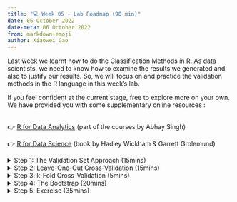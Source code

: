 ```yaml
---
title: "💻 Week 05 - Lab Roadmap (90 min)"
date: 06 October 2022
date-meta: 06 October 2022
from: markdown+emoji
author: Xiaowei Gao
---
```


<p> Last week we learnt how to do the Classification Methods in R. As data scientists, we need to know how to examine the results we generated and also to justify our results.  So, we will focus on and practice the validation methods in the R language in this week's lab. 

If you feel confident at the current stage, free to explore more on your own. We have provided you with some supplementary online resources : 

<br>
👉 [R for Data Analytics](https://rforanalytics.com/13.6-k-fold-cross-validation.html) (part of the courses by Abhay Singh)

👉 [R for Data Science](https://r4ds.had.co.nz/index.html) (book by Hadley Wickham & Garrett Grolemund)
</p>

<details><summary> Step 1: The Validation Set Approach (15mins) </summary>
<br>
In this step, we will explore how to extract the subset of the whole dataset as a training dataset, and then estimate the test error rates of various linear models. The dataset is `Auto` from the `ISLR2` package.

1. Split the `Auto` dataset into two halves, as randomly selecting 196 observations out of the original 392 observations.
	
	```r
	> library(ISLR2)
	> set.seed(1)
	> train <- sample(392, 196)
	```
	Please note that, the `set.seed()` is important here as it set a **seed** for the random number generator. Literally, the same results will be replicated in the following steps. Further information can be found in the official documentation.[Seeding Random Variate Generators](https://www.rdocumentation.org/packages/simEd/versions/2.0.0/topics/set.seed) Also, I provide some details to help you understand this function in the following part.

	```r
	> set.seed(123)
	> x<-rnorm(3) # randomly generate three numbers
	[1]：-0.5604756 -0.2301775  1.5587083
	```

	```r
	> y<-rnorm(3) #try to replicate the result from x, but totally different
	[1]：0.07050839 0.12928774 1.71506499
	```

	```r
	> set.seed(123)
	> y<-rnorm(3) #try to replicate the result from x again with the same seed
	[1]：-0.5604756 -0.2301775  1.5587083
	```
2. Fit a linear regression model using the training dataset (`train`), making the `mpg` as the dependent variable(x) and `horsepower` as the independent variable(y). Then, using the fitted model to estimate the `mpg` from the whole dataset, `Auto`. Finally, calculating the MSE of the 196 observations in the validation set.

	```r
	# use the lm() function to fit a linear regression model
	> lm.fit <- lm(mpg ~ horsepower, data = Auto, subset = train)
	# estimate the 'mpg' values by the lm.fit model
	> lm.pre <- predict(lm.fit, Auto)
	# calculate MSE
	> attach(Auto)
	> mean((mpg - lm.pre)[-train]^2)
	[1] 23.27
	```
	Therefore, we have estimated the test MSE for the linear regression model, **23.27**. (Well Done! 💪 )
	<br>
    Please note, here we use new functions, namely `lm`, `predict`,and `attach`. By typing `?`, you can find the official explanation of these functions. We just want to point out `attach`, which will make your coding easier without quoting `dataframe$colnames`.
	
    ⚡️The `-train` index selects only the observations that are not in the training set.

	```r
	> attach(Auto)
	> mpg
	[1] You can see all the values from the 'mpg' column.
	```
	However, if you do not use `attach` to call the dataframe, you have to use the `$` function to have the same results.

	```r
	> Auto$mpg
	[1] You can see all the values from the 'mpg' column.
	```

3. Repeat the second part to estimate the test error for the quadratic and cubic regressions.

	```r
	> lm.fit2 <- lm(mpg ∼ poly(horsepower, 2), data = Auto, subset = train)
	> mean((mpg - predict(lm.fit2, Auto))[-train]^2)
	[1] 18.72
	> lm.fit3 <- lm(mpg ∼ poly(horsepower, 3), data = Auto, subset = train)
	> mean((mpg - predict(lm.fit3, Auto))[-train]^2)
	[1] 18.79
	```

	By far, we have got the MSE for the quadratic and cubic regressions. Hence, we can see a model that predicts `mpg` using a quadratic function of `horsepower` performs better than a model that involves only a linear function of `horsepower`, and there is little evidence in favor of a model that uses a cubic function of `horsepower`. 

</details>

<details><summary> Step 2: Leave-One-Out Cross-Validation (15mins) </summary>
<br>
Hereby, We will compute the LOOCV values by using the function `glm` rather than `lm`.

1. Generate the cross-validation results with the generalized linear model.
	
    ```r
	> library(boot)

	#fit the glm model
	> glm.fit <- glm(mpg ∼ horsepower, data = Auto)

	# get the information about the model
	> summary(glm.fit)

	[1] Call: glm(formula = mpg ~ horsepower, data = Auto)
        Deviance Residuals: 
            Min        1Q    Median        3Q       Max  
        -13.5710   -3.2592   -0.3435    2.7630   16.9240  

        Coefficients:
                    Estimate Std. Error t value Pr(>|t|)    
        (Intercept) 39.935861   0.717499   55.66   <2e-16 ***
        horsepower  -0.157845   0.006446  -24.49   <2e-16 ***
        ---
        Signif. codes:  0 ‘***’ 0.001 ‘**’ 0.01 ‘*’ 0.05 ‘.’ 0.1 ‘ ’ 1

        (Dispersion parameter for gaussian family taken to be 24.06645)

            Null deviance: 23819.0  on 391  degrees of freedom
        Residual deviance:  9385.9  on 390  degrees of freedom
        AIC: 2363.3

        Number of Fisher Scoring iterations: 2
	
	# get the cross-validation results by the 'cv.glm' function
	> cv.err <- cv.glm(Auto, glm.fit)
	> cv.err$delta
	[1]   1   1 
	   24.23 24.23

	# explore cv.err 
	> summary(cv.err)

    [1]	      Length Class  Mode   
        call    3    -none- call   
        K       1    -none- numeric
        delta   2    -none- numeric
        seed  626    -none- numeric
	
	```

	Please be aware that, The `cv.glm()` function is part of the `boot` library. Meanwhile, you can explore the `cv.err` by yourself to see what is the meaning of 	`call`,`K`,`delta` and `seed`. This online webpage will be useful when interpreting the results. [Intepretation of crossvalidation result](https://stats.stackexchange.com/questions/48766/intepretation-of-crossvalidation-result-cv-glm)

	🏋️ There is a bonus for the senior students. You can explore the package `caret` for the LOOCV estimation. 

2. Repeat the former step and fit increasingly complex polynomial models
	
    ```r
	# crate a vactor with length equal to 10
	> cv.error <- rep(0, 10) 

	> for(i in 1:10){
	  glm.fit <- glm(mpg ~ poly(horsepower, i), data = Auto)
	  cv.error[i] <- cv.glm(data = Auto, glmfit = glm.fit)$delta[1]
	}

	#check the cv.error 
	> cv.error
	[1] 24.23151 19.24821 19.33498 19.42443 19.03321 18.97864 18.83305 18.96115 19.06863 19.49093
	```

	`rep` means repeat. In this line, we can also use `cv.error <- numeric(10)` to get the same result. <br> **It does not matter whether we have rep(0,10) or rep(1,10). We only want to get a vector with a length of 10.**  You can think of the reason by yourself. <br> We hereby use the `for` loop to iterate the number from 1 to 10, and store the first `delta` number to the **i** th position of `cv.error`. 

	I would also encourage you to basically visualise the results, as `plot(cv.error)`. We can clearly see a sharp drop in the estimated test MSE between the linear and quadratic fits, from 24.27 to 19.27, but then no clear improvement from using higher-order polynomials. 

</details>

<details><summary> Step 3: k-Fold Cross-Validation (5mins)</summary>
<br>
It will be easy to follow the former procedure in Step 2, by the `cv.glm` to implement ***K-fold*** CV.

1. Estimate CV errors corresponding to the polynomial fits of orders one to ten. 

	```r
	> set.seed(17)
	> cv.error.10 <- rep(100, 10) 
	> for(i in 1:10){
	  glm.fit <- glm(mpg ~ poly(horsepower, i), data = Auto)
	  cv.error.10[i] <- cv.glm(data = Auto, glmfit = glm.fit, K=10)$delta[1]
	}

	> cv.error.10
	[1] 24.27207 19.26909 19.34805 19.29496 19.03198 18.89781 19.12061 19.14666 18.87013 20.95520
	```
Note that in the line of `cv.error.10[i] <- cv.glm(data = Auto, glmfit = glm.fit, K=10)$delta[1]`, it will be very strict to `K` rather than `k`.

</details>

<details><summary> Step 4: The Bootstrap (20mins) </summary>
<br>
We have learnt the theoretical method regarding Bootstrap. I understand there may be a bit difficult for beginners in statistics, but we will mainly focus on the coding implementation here. Two datasets will be used, `Portfolio` from the `ISLR2` package, and also the `Auto` dataset. So please ensure you have called the `library(ISLR2)` at the very first beginning. Also, we will introduce how to create a `funcion` below. 

**Functions are “self contained” modules of code that accomplish a specific task.** referenced from [Functions and theri argumens](https://hbctraining.github.io/Intro-to-R/lessons/03_introR-functions-and-arguments.html)
<br>

With the help of a function, you can reuse the same pattern codes with a simple function name.  

### Step 4.1 Estimating the Accuracy of a Statistic of Interest
<br>

1. Explore the ___Portfolio___ data with ggplot.

    ```r
    #fundamental view the dataset
    > View(Portfolio)
    > dim(Portfolio)
    > colnames(Portfolio)

    # plot the distribution of each columns
    > ggplot(Portfolio) + geom_histogram(aes(x= X),bins = 10)
    > ggplot(Portfolio) + geom_histogram(aes(x= Y),bins = 10)
    

    #plot the linear relationship among x and y
    > ggplot(Portfolio) + 
        geom_jitter(aes(x=X, y=Y), alpha=0.1) + 
        geom_smooth(aes(x=X, y=Y), method='lm')
    ```
You could also try to change `bins` in `ggplot`, which will help you to better understand the hist plot.

2. Create a function to estimate $\alpha$ with input from __Portfolio___ data and name it as `alpha.fn()`

    ```r
    #write a function
   > alpha.fn <- function(data, index) {
        X <- data$X[index]
        Y <- data$Y[index]
        (var(Y) - cov(X, Y)) / (var(X) + var(Y) - 2 * cov(X, Y)) 
        } 
    #use the function
    > alpha.fn(Portfolio, 1:100)
    [1] 0.576
    ```

    When you write a function, you need to clearly know three points, namely the input data (the first and second arguments in the parentheses), the processes (within the curly braces) and the results you need. 
<br>

    Hence, in this step, you may want to retrieve every value of X and Y within the index (the first 100 observations). Finally, you will have the estimated $\alpha$ with the processes from this function.   
<br>
3. Randomly select the 100 observations from the whole dataset, with replacement, and  produce R = 1,000 bootstrap estimates for $\alpha$.

    ```r
    > set.seed(7)
    # We also used the function created before
    > ?sample 
    > alpha.fn(Portfolio, sample(100, 100, replace = T)) 
    [1] 0.539

    # Perform the bootstrap analysis with 1000 times, and compute the resulting standard deviation for alpha
    > ?boot
    > boot(Portfolio, alpha.fn, R = 1000)

    [1] ORDINARY NONPARAMETRIC BOOTSTRAP

        Call:
        boot(data = Portfolio, statistic = alpha.fn, R = 1000)


        Bootstrap Statistics :
            original       bias    std. error
        t1* 0.5758321 -0.001787503  0.08969266
    ```
    The final output shows that using the original data, $\hat{\alpha}=0.5758$, and that the bootstrap estimate for $\mathrm{SE}(\hat{\alpha}) = 0.0897$ . 
        
You may find the code hard to understand, especially when we cannot fully digest the logic of bootstrap. So I would suggest we can quickly review the lecture at this stage. Please believe in ourself, you will get through the stage sooner and make the codes much clear step by step. Be patient, and be confident 💻 .
<br>

### Step 4.2 Estimating the Accuracy of a Linear Regression Model
<br>
In this step, we will use the boostrap approach to assess the variability of the coefficient estimates and predictions from a statistical learning method.
<br>

1. Create a function as `boot.fn()`.

    ```r
    > boot.fn <- function(data, index)
    + coef(lm(mpg ∼ horsepower, data = data, subset = index)) 
    
    > boot.fn(Auto, 1:392)
    [1](Intercept)  horsepower 
        39.9358610  -0.1578447
    ```

    You may find the `function` here is a bit different with the former one. So, I provide an another option to make it the same, with curly braces.

    ```r
    > boot.fn.1 <- function(data, index){
        data<- data
        coef(lm(mpg ~ horsepower, data = data, subset = index)) 
        }
    ```
2. Compare the results from bootstrap estimates and the standard estimates 
    
    ```r
    #bootstrap with 1000 times
    > boot(Auto, boot.fn, 1000)
    [1]     ORDINARY NONPARAMETRIC BOOTSTRAP
        Call:
        boot(data = Auto, statistic = boot.fn, R = 1000)


        Bootstrap Statistics :
            original       bias    std. error
        t1* 39.9358610  0.082482836 0.847514357
        t2* -0.1578447 -0.000988235 0.007241942

    # standard estimates
    > summary(lm(mpg~ horsepower, data = Auto))$coef
    [1]     Estimate  Std. Error   t value      Pr(>|t|)
        (Intercept) 39.9358610 0.717498656  55.65984 1.220362e-187
        horsepower  -0.1578447 0.006445501 -24.48914  7.031989e-81
    ```

    We can find that in the bootstrap esimation process, $\mathrm{SE}(\hat{\beta}_{1}) = 0.8475$ and $\mathrm{SE}(\hat{\beta}_{2}) = 0.0072$ , while in the standard esimation process, $\hat{\beta}_{Intercept}=0.7175$ and $\hat{\beta}_{horsepower}=0.0064$. You can just think why there is a difference here between the two results. Possibly, you can use the below code to visualize the linear/non-linear relationship between these two variables. It may give you some suggestions on this issue.


    ```r
    > ggplot(Auto, aes(x=mpg, y=horsepower)) + 
        geom_point() +
        geom_smooth()

    ``` 



</details>

<details><summary> Step 5: Exercise (35mins)</summary>
<br>
Since then, we have known and implemented the coding with Cross-validation and Bootstrap.  In this practical case, we will use the new dataset `Default`  and also `Weekly` from the `ISRL` package. **Do not forget to set a random seed before beginning your analysis.**

Some questions are listed below. You are required to try to answer these questions in pairs using R commands. We will go over the solutions once everyone has finished these questions

🎯 **Questions** 

1. For the `Default` dataset, please Split the sample set into a training set and a validation set, then fit a logistic regression model that uses `income` and `balance` to predict `default`. As following,

    i.  Use three different splits of the observations into a training set and a validation set.
    <br>

    ii. Fit three multiple logistic regression models using only the training observations.
    <br>

    iii. Based on the three models,obtain a prediction of default status for each individual in the validation set by computing the posterior probability of default for that individual, and classifying the individual to the `default` category if the posterior probability is greater than 0.5.
    <br>

    iv. Based on the three models, compute the validation set error, which is the fraction of the observations in the validation set that are misclassified.

2. For the `Default` dataset, We continue to consider the use of a logistic regression model to predict the probability of `default` using `income` and `balance` on the `Default` data set. In particular, we will now compute estimates for the standard errors of the `income` and `balance` logistic regression coefficients in two different ways: 2.1. Using the `bootstrap`, 2.2. Using the standard formula for computing the standard errors in the `glm()` function. As following,

    i. Using the `summary()` and `glm()` functions, determine the estimated standard errors for the coefficients associated with `income` and `balance` in a multiple logistic regression model that uses both predictors.
    <br>

    ii. Write a function,`boot.fn()`,that takes as input the `Default` data set as well as an index of the observations, and that outputs the coefficient estimates for `income` and `balance` in the multiple logistic regression model.
    <br>

    iii. Use the `boot()` function together with your `boot.fn()` function to estimate the standard errors of the logistic regression coefficients for `income` and `balance`. Then, Create a histogram of the bootstrap parameter estimates with `ggplot2`, and also set the `bins=20`, title as `1,000 Bootstrap Parameter Estimates - 'balance' & 'income`.
    <br>

3. We saw that the `cv.glm()` function can be used in order to compute the LOOCV test error estimate. However, one could compute those quantities using just the `glm()` and `predict.glm()` functions, and a for loop. You will now take this approach in order to compute the LOOCV error for a simple logistic regression model on the `Weekly` data set. As following,

    i. Logistic Regression- Fit a logistic regression model that predicts `Direction` using `Lag1` and `Lag2`.
    <br>

    ii. Omitting One Observation from Training- Fit a logistic regression model that predicts `Direction` using `Lag1` and `Lag2` *using all but the first observation* .
    <br>

    iii. Predicting the Omitted Observation- Use the model from ii. to predict the `direction` of the first observation. You can do this by predicting that the first observation will go up if $P(\text { Direction }=' U p ' \mid \operatorname{Lag} 1, \text { Lag2 })>0.5$. Was this observation correctly classified?
    <br>

    iv. Writing a LOOCV Loop- Write a for loop from i = 1 to i = n, where n is the number of observations in the data set, that performs each of the following steps:
        1. Fit a logistic regression model using all but the ith observation to predict `Direction` using `Lag1` and `Lag2`.
        2.  Compute the posterior probability of the market moving up for the `i` th observation.
        3. Use the posterior probability for the `i` th observation in order to predict whether or not the market moves up.
        4. Determine whether or not an error was made in predicting the direction for the `i` th observation. If an error was made, then indicate this as a `1` , and otherwise indicate it as a `0` .
    <br>

    v. The LOOCV Estimate for the Test Error- Take the average of the `n` numbers obtained in `(iv)-4`. in order to obtain the LOOCV estimate for the test error. Comment on the results.
    
</details>






















